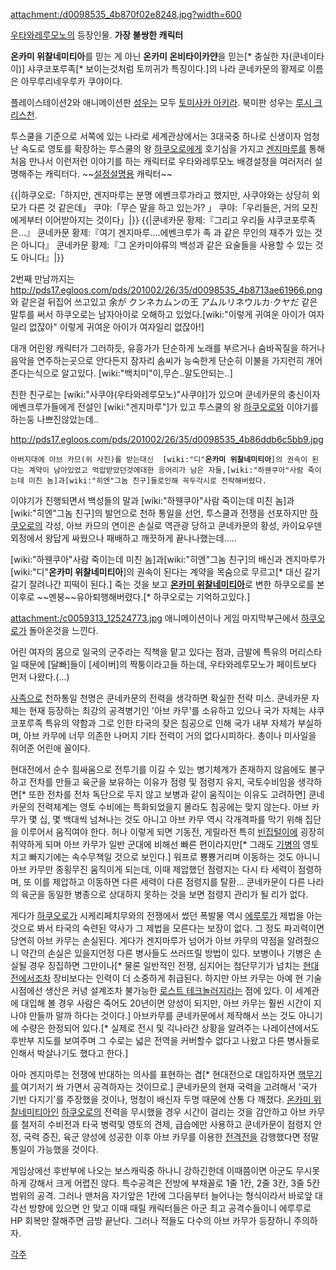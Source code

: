 attachment:/d0098535_4b870f02e8248.jpg?width=600


[[우타와레루모노]]의 등장인물.
'''가장 불쌍한 캐릭터'''

'''온카미 위찰네미티아'''를 믿는 게 아닌 '''온카미 온비타이카얀'''을 믿는[* 충실한 자(쿤네이타이)] 샤쿠코포루족[* 보이는것처럼 토끼귀가 특징이다.]의 나라 쿤네카문의 황제로 이름은 아무루리네우루카 쿠야이다.

플레이스테이션2와 애니메이션판 [[성우]]는 모두 [[토미사카 아키라]]. 북미판 성우는 [[루시 크리스천]].

투스쿨을 기준으로 서쪽에 있는 나라로 세계관상에서는 3대국중 하나로 신생이자 엄청난 속도로 영토를 확장하는 투스쿨의 왕 [[하쿠오로]]에게 호기심을 가지고 [[겐지마루]]를 통해 처음 만나서 이런저런 이야기를 하는 캐릭터로 우타와레루모노 배경설정을 여러저러 설명해주는 캐릭터다. ~~[[설정]]설명용 캐릭터~~

{{|하쿠오로:「하지만, 겐지마루는 분명 에벤크루가라고 했지만, 사쿠야와는 상당히 외모가 다른 것 같은데」
쿠야:「무슨 말을 하고 있는가? 」
쿠야:「우리들은, 거의 모친에게부터 이어받아지는 것이다」|}}
{{|쿤네카문 황제:『그리고 우리들 샤쿠코포루족은…』
쿤네카문 황제:『여기 겐지마루‥‥에벤크루가 족 과 같은 무인의 재주가 있는 것은 아니다』
쿤네카문 황제:『그 온카미야류의 백성과 같은 요술들을 사용할 수 있는 것도 아니다』|}}

2번째 만남까지는 
http://pds17.egloos.com/pds/201002/26/35/d0098535_4b8713ae61966.png
와 같은걸 뒤집어 쓰고있고 余が クンネカムンの王 アムルリネウルカ·クヤだ 같은 말투를 써서 하쿠오로는 남자아이로 오해하고 있었다.[wiki:"이렇게 귀여운 아이가 여자일리 없잖아" 이렇게 귀여운 아이가 여자일리 없잖아!]

대개 어린왕 캐릭터가 그러하듯, 유흥가가 단순하게 노래를 부르거나 숨바꼭질을 하거나 음악을 연주하는곳으로 안다든지 잠자리 솜씨가 능숙한게 단순히 이불을 가지런히 개어준다는식으로 알고있다. [wiki:"백치미"이,무슨..말도안되는..] 

친한 친구로는 [wiki:"사쿠야(우타와레루모노)"사쿠야]가 있으며 쿤네카문의 충신이자 에벤크루가들에게 전설인 [wiki:"겐지마루"]가 있고 투스쿨의 왕 [[하쿠오로]]와 이야기를 하는둥 나쁘진않았는데..


http://pds17.egloos.com/pds/201002/26/35/d0098535_4b86ddb6c5bb9.jpg
 아버지대에 아브 카므(위 사진)를 받는대신  [wiki:"디"'''온카미 위찰네미티아''']의 권속이 된다는 계약이 남아있었고 억압받았던것에대한 응어리가 남은 자들,[wiki:"하웬쿠아"사람 죽이는데 미친 놈]과[wiki:"히엔"그놈 친구]들로인해 꼭두각시로 전락해버렸다.

이야기가 진행되면서 백성들의 말과 [wiki:"하웬쿠아"사람 죽이는데 미친 놈]과[wiki:"히엔"그놈 친구]의 발언으로 천하 통일을 선언, 투스쿨과 전쟁을 선포하지만 [[하쿠오로]]의 각성, 아브 카므의 연이은 손실로 역관광 당하고 쿤네카문의 황성, 카이요우덴 외정에서 왕답게 싸웠으나 패배하고 깨끗하게 끝나나했는데.....

[wiki:"하웬쿠아"사람 죽이는데 미친 놈]과[wiki:"히엔"그놈 친구]의 배신과 겐지마루가  [wiki:"디"'''온카미 위찰네미티아''']의 권속이 된다는 계약을 목숨으로 무르고[* 대신 갈기갈기 잘려나간 피떡이 된다.] 죽는 것을 보고 '''[[온카미 위찰네미티아]]'''로 변한 하쿠오로를 본이후로 ~~멘붕~~유아퇴행해버렸다.[* 하쿠오로는 기억하고있다.] 



attachment:/c0059313_12524773.jpg
애니메이션이나 게임 마지막부근에서 [[하쿠오로]]가 돌아온것을 느낀다.

어린 여자의 몸으로 일국의 군주라는 직책을 맡고 있다는 점과, 금발에 특유의 머리스타일 때문에 [달빠]들이 [세이버]의 짝퉁이라고들 하는데, 우타와레루모노가 페이트보다 먼저 나왔다.(...)



[[사족]]으로 천하통일 천명은 쿤네카문의 전력을 생각하면 확실한 전략 미스. 쿤네카문 자체는 현재 등장하는 최강의 공격병기인 '아브 카무'를 소유하고 있으나 국가 자체는 샤쿠코포루족 특유의 약함과 그로 인한 타국의 잦은 침공으로 인해 국가 내부 자체가 부실하며, 아브 카무에 너무 의존한 나머지 기타 전력이 거의 없다시피하다. 총이나 미사일을 쥐어준 어린애 꼴이다.

현대전에서 순수 힘싸움으로 전투기를 이길 수 있는 병기체계가 존재하지 않음에도 불구하고 전차를 만들고 육군을 보유하는 이유가 점령 및 점령지 유지, 국토수비임을 생각하면[* 또한 전차를 전차 독단으로 두지 않고 보병과 같이 움직이는 이유도 고려하면] 쿤네카문의 전력체계는 영토 수비에는 특화되었을지 몰라도 침공에는 맞지 않는다. 아브 카무가 몇 십, 몇 백대씩 넘쳐나는 것도 아니고 아브 카무 역시 각개격파를 막기 위해 집단을 이루어서 움직여야 한다. 허나 이렇게 되면 기동전, 게릴라전 특히 [[빈집털이]]에 굉장히 취약하게 되며 아브 카무가 일반 군대에 비해선 빠른 편이라지만[* 그래도 [[기병]]의 영토 치고 빠지기에는 속수무책일 것으로 보인다.] 워프로 뿅뿅거리며 이동하는 것도 아니니 아브 카무만 종횡무진 움직이게 되는데, 이때 제압했던 점령지는 다시 타 세력이 점령하며, 또 이를 제압하고 이동하면 다른 세력이 다른 점령지를 탈환... 쿤네카문이 다른 나라의 육군을 동일한 병종으로 상대하지 못하는 것을 보면 점령지 관리가 될 리가 없다.

게다가 [[하쿠오로]]가 시케리페치무와의 전쟁에서 썼던 폭발물 역시 [[에루루]]가 제법을 아는 것으로 봐서 타국의 숙련된 약사가 그 제법을 모른다는 보장이 없다. 그 정도 파괴력이면 당연히 아브 카무는 손실된다. 게다가 겐지마루가 넘어가 아브 카무의 약점을 알려줬으니 약간의 손실은 있을지언정 다른 병사들도 쓰러뜨릴 방법이 있다. 보병이나 기병은 손실될 경우 징집하면 그만이나[* 물론 일반적인 전쟁, 심지어는 첨단무기가 넘치는 [[현대전]]에서조차 장비보다는 인력이 더 소중하게 취급된다. 하지만 아브 카무는 아예 현 기술시점에선 생산은 커녕 설계조차 불가능한 [[로스트 테크놀러지]]라는 점에 있다. 이 세계관에 대입해 볼 경우 사람은 죽어도 20년이면 양성이 되지만, 아브 카무는 훨씬 시간이 지나야 만들까 말까 하다는 것이다.] 아브카무를 쿤네카문에서 제작해서 쓰는 것도 아니기에 수량은 한정되어 있다.[* 실제로 전시 및 긱나라간 상황을 알려주는 나레이션에서도 후반부 지도를 보여주며 그 수로는 넓은 전역을 커버할수 없다고 나왔고 다른 병사들로 인해서 박살나기도 했다고 한다.]

아마 겐지마루는 전쟁에 반대하는 의사를 표현하는 겸[* 현대전으로 대입하자면 [[핵무기]]를 여기저기 쏴 가면서 공격하자는 것이므로.] 쿤네카문의 현재 국력을 고려해서 '국가 기반 다지기'를 주장했을 것이나, 멍청이 배신자 두명 때문에 산통 다 깨졌다. [[온카미 위찰네미티아]]인 [[하쿠오로]]의 전력을 무시했을 경우 시간이 걸리는 것을 감안하고 아브 카무를 철저히 수비전과 타국 병력및 영토의 견제, 급습에만 사용하고 쿤네카문이 점령지 안정, 국력 증진, 육군 양성에 성공한 이후 아브 카무를 이용한 [[전격전]]을 감행했다면 정말 통일이 가능했을 것이다.

게임상에선 후반부에 나오는 보스캐릭중 하나니 강하긴한데 이때쯤이면 아군도 무시못하게 강해서 크게 어렵진 않다. 특수공격은 전방에 부채꼴로 1줄 1칸, 2줄 3칸, 3줄 5칸범위의 공격. 그러나 맨처음 자기앞은 1칸에 그다음부터 늘어나는 형식이라서 바로앞 대각선 방향에 있으면 안 맞고 이때 때릴 캐릭터들은 아군 최고 공격수들이니 에루루로 HP 회복만 잘해주면 금방 끝난다. 그러나 적들도 다수의 아브 카무가 등장하니 주의하자.

[[각주]]
